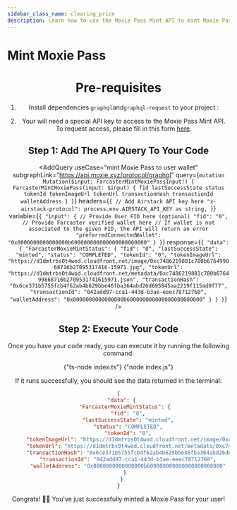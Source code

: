 ```yaml
---
sidebar_class_name: clearing_price
description: Learn how to use the Moxie Pass Mint API to mint Moxie Pass to a user.
---
```



# Mint Moxie Pass

<Header useCase="mint Moxie Pass to a user wallet" apiName="Moxie Pass Mint" />

# Pre-requisites

1. Install dependencies `graphql`and`graphql-request` to your project :

<Install dependencies="graphql graphql-request" />

2. Your will need a special API key to access to the Moxie Pass Mint API. To request access, please fill in this form [here](https://forms.gle/eRQ6uiCzica2J6qo8).

## Step 1: Add The API Query To Your Code

<AddQuery
  useCase="mint Moxie Pass to user wallet"
  subgraphLink="https://api.moxie.xyz/protocol/graphql"
  query={`mutation Mutation($input: FarcasterMintMoxiePassInput!) {
  FarcasterMintMoxiePass(input: $input) {
    fid
    lastSuccessState
    status
    tokenId
    tokenImageUrl
    tokenUrl
    transactionHash
    transactionId
    walletAddress
  }
}`}
  headers={`{
  // Add Airstack API key here
  "x-airstack-protocol": process.env.AIRSTACK_API_KEY as string,
}`}
  variable={`{
  "input": {
    // Provide User FID here (optional)
    "fid": "0",
    // Provide Farcaster verified wallet here
    // If wallet is not associated to the given FID, the API will return an error
    "preferredConnectedWallet": "0x0000000000000000b600000000000000000000000"
  }
}`}
  response={`{
  "data": {
    "FarcasterMoxieMintStatus": {
      "fid": "0",
      "lastSuccessState": "minted",
      "status": "COMPLETED",
      "tokenId": "0",
      "tokenImageUrl": "https://d1dmtrbs0t4wod.cloudfront.net/image/0xc7486219881c780b676499868716b27095317416-15971.jpg",
      "tokenUrl": "https://d1dmtrbs0t4wod.cloudfront.net/metadata/0xc7486219881c780b676499868716b2709531741615971.json",
      "transactionHash": "0x6ce371b5755fcb4f62ab4b629bbe46fba364abd26d695845aa2219f115ad0f77",
      "transactionId": "042add97-cca1-443d-b3ae-eeec78712760",
      "walletAddress": "0x0000000000000000b600000000000000000000000"
    }
  }
}`}
/>

## Step 2: Execute Your Code

Once you have your code ready, you can execute it by running the following command:

<Tabs>
  <TabItem value="ts" label="TypeScript">
    <CodeBlock language="sh">{"ts-node index.ts"}</CodeBlock>
  </TabItem>
  <TabItem value="js" label="JavaScript">
    <CodeBlock language="sh">{"node index.js"}</CodeBlock>
  </TabItem>
</Tabs>

If it runs successfully, you should see the data returned in the terminal:

```json
{
  "data": {
    "FarcasterMoxieMintStatus": {
      "fid": "0",
      "lastSuccessState": "minted",
      "status": "COMPLETED",
      "tokenId": "0",
      "tokenImageUrl": "https://d1dmtrbs0t4wod.cloudfront.net/image/0xc7486219881c780b676499868716b27095317416-15971.jpg",
      "tokenUrl": "https://d1dmtrbs0t4wod.cloudfront.net/metadata/0xc7486219881c780b676499868716b2709531741615971.json",
      "transactionHash": "0x6ce371b5755fcb4f62ab4b629bbe46fba364abd26d695845aa2219f115ad0f77",
      "transactionId": "042add97-cca1-443d-b3ae-eeec78712760",
      "walletAddress": "0x0000000000000000b600000000000000000000000"
    }
  }
}
```

Congrats! 🥳🎉 You've just successfully minted a Moxie Pass for your user!

<DeveloperSupport />
